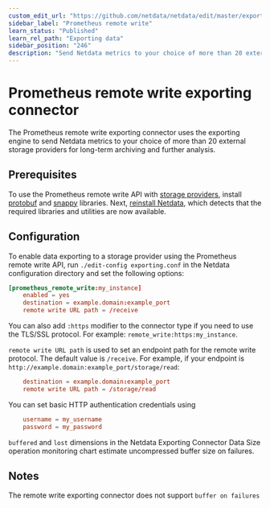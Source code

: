 ```yaml
---
custom_edit_url: "https://github.com/netdata/netdata/edit/master/exporting/prometheus/remote_write/README.md"
sidebar_label: "Prometheus remote write"
learn_status: "Published"
learn_rel_path: "Exporting data"
sidebar_position: "246"
description: "Send Netdata metrics to your choice of more than 20 external storage providers for long-term archiving and further analysis."
---
```



# Prometheus remote write exporting connector

The Prometheus remote write exporting connector uses the exporting engine to send Netdata metrics to your choice of more
than 20 external storage providers for long-term archiving and further analysis.

## Prerequisites

To use the Prometheus remote write API with [storage
providers](https://prometheus.io/docs/operating/integrations/#remote-endpoints-and-storage), install
[protobuf](https://developers.google.com/protocol-buffers/) and [snappy](https://github.com/google/snappy) libraries.
Next, [reinstall Netdata](/docs/nightly/installation/reinstall-netdata), which detects that the required libraries and utilities
are now available.

## Configuration

To enable data exporting to a storage provider using the Prometheus remote write API, run `./edit-config exporting.conf`
in the Netdata configuration directory and set the following options:

```conf
[prometheus_remote_write:my_instance]
    enabled = yes
    destination = example.domain:example_port
    remote write URL path = /receive
```

You can also add `:https` modifier to the connector type if you need to use the TLS/SSL protocol. For example:
`remote_write:https:my_instance`.

`remote write URL path` is used to set an endpoint path for the remote write protocol. The default value is `/receive`.
For example, if your endpoint is `http://example.domain:example_port/storage/read`:

```conf
    destination = example.domain:example_port
    remote write URL path = /storage/read
```

You can set basic HTTP authentication credentials using

```conf
    username = my_username
    password = my_password
```

`buffered` and `lost` dimensions in the Netdata Exporting Connector Data Size operation monitoring chart estimate uncompressed
buffer size on failures.

## Notes

The remote write exporting connector does not support `buffer on failures`



